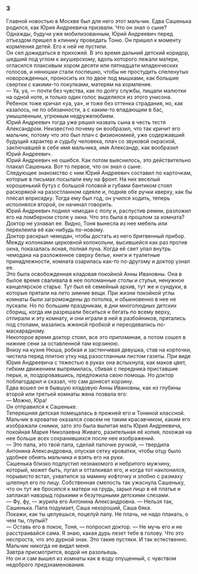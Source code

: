 ### 3 {-}

Главной новостью в Москве был для него этот мальчик. Едва Сашенька родился, как Юрия Андреевича призвали. Что он знал о сыне?<br/> Однажды, будучи уже мобилизованным, Юрий Андреевич перед отъездом пришел в клинику проведать Тоню. Он пришел к моменту кормления детей. Его к ней не пустили.<br/> Он сел дожидаться в прихожей. В это время дальний детский коридор, шедший под углом к акушерскому, вдоль которого лежали матери, огласился плаксивым хором десяти или пятнадцати младенческих голосов, и нянюшки стали поспешно, чтобы не простудить спеленутых новорожденных, проносить их по двое под мышками, как большие свертки с какими-то покупками, матерям на кормление.<br/> — Уа, уа, — почти без чувства, как по долгу службы, пищали малютки на одной ноте, и только один голос выделялся из этого унисона. Ребенок тоже кричал «уа, уа», и тоже без оттенка страдания, но, как казалось, не по обязанности, а с каким-то впадающим в бас, умышленным, угрюмым недружелюбием.<br/> Юрий Андреевич тогда уже решил назвать сына в честь тестя Александром. Неизвестно почему он вообразил, что так кричит его мальчик, потому что это был плач с физиономией, уже содержавший будущий характер и судьбу человека, плач со звуковой окраской, заключавшей в себе имя мальчика, имя Александр, как вообразил Юрий Андреевич.<br/> Юрий Андреевич не ошибся. Как потом выяснилось, это действительно плакал Сашенька. Вот то первое, что он знал о сыне.<br/> Следующее знакомство с ним Юрий Андреевич составил по карточкам, которые в письмах посылали ему на фронт. На них веселый хорошенький бутуз с большой головой и губами бантиком стоял раскорякой на разостланном одеяле и, подняв обе ручки кверху, как бы плясал вприсядку. Тогда ему был год, он учился ходить, теперь исполнялся второй, он начинал говорить.<br/> Юрий Андреевич поднял чемодан с полу и, распустив ремни, разложил его на ломберном столе у окна. Что это была в прошлом за комната? Доктор не узнавал ее. Видно, Тоня вынесла из нее мебель или переклеила её как-нибудь по-новому.<br/> Доктор раскрыл чемодан, чтобы достать из него бритвенный прибор. Между колонками церковной колокольни, высившейся как раз против окна, показалась ясная, полная луна. Когда её свет упал внутрь чемодана на разложенное сверху белье, книги и туалетные принадлежности, комната озарилась как-то по-другому и доктор узнал ее.<br/> Это была освобожденная кладовая покойной Анны Ивановны. Она в былое время сваливала в нее поломанные столы и стулья, ненужное канцелярское старье. Тут был её семейный архив, тут же и сундуки, в которые прятали на лето зимние вещи. При жизни покойной углы комнаты были загромождены до потолка, и обыкновенно в нее не пускали. Но по большим праздникам, в дни многолюдных детских сборищ, когда им разрешали беситься и бегать по всему верху, отпирали и эту комнату, и они играли в ней в разбойников, прятались под столами, мазались жженой пробкой и переодевались по-маскарадному.<br/> Некоторое время доктор стоял, все это припоминая, а потом сошел в нижние сени за оставленной там корзиною.<br/> Внизу на кухне Нюша, робкая и застенчивая девушка, став на корточки, чистила перед плитою утку над разостланным листом газеты. При виде Юрия Андреевича с тяжестью в руках она вспыхнула, как маков цвет, гибким движением выпрямилась, сбивая с передника приставшие перья, и, поздоровавшись, предложила свою помощь. Но доктор поблагодарил и сказал, что сам донесет корзину.<br/> Едва вошел он в бывшую кладовую Анны Ивановны, как из глубины второй или третьей комнаты жена позвала его:<br/> — Можно, Юра!<br/> Он отправился к Сашеньке.<br/> Теперешняя детская помещалась в прежней его и Тониной классной. Мальчик в кроватке оказался совсем не таким красавчиком, каким его изображали снимки, зато это была вылитая мать Юрия Андреевича, покойная Мария Николаевна Живаго, разительная её копия, похожая на нее больше всех сохранившихся после нее изображений.<br/> — Это папа, это твой папа, сделай папочке ручкой, — твердила Антонина Александровна, опуская сетку кроватки, чтобы отцу было удобнее обнять мальчика и взять его на руки.<br/> Сашенька близко подпустил незнакомого и небритого мужчину, который, может быть, пугал и отталкивал его, и когда тот наклонился, порывисто встал, ухватился за мамину кофточку и злобно с размаху шлепнул его по лицу. Собственная смелость так ужаснула Сашеньку, что он тут же бросился к матери на грудь, зарыл лицо в её платье и заплакал навзрыд горькими и безутешными детскими слезами.<br/> — Фу, фу, — журила его Антонина Александровна. — Нельзя так, Сашенька. Папа подумает, Саша нехороший, Саша бяка.<br/> Покажи, как ты целуешься, поцелуй папу. Не плачь, не надо плакать, о чем ты, глупый?<br/> — Оставь его в покое, Тоня, — попросил доктор. — Не мучь его и не расстраивайся сама. Я знаю, какая дурь лезет тебе в голову. Что это неспроста, что это дурной знак. Это такие пустяки. И так естественно. Мальчик никогда не видал меня.<br/> Завтра присмотрится, водой не разольешь.<br/> Но он и сам вышел из комнаты как в воду опущенный, с чувством недоброго предзнаменования.

